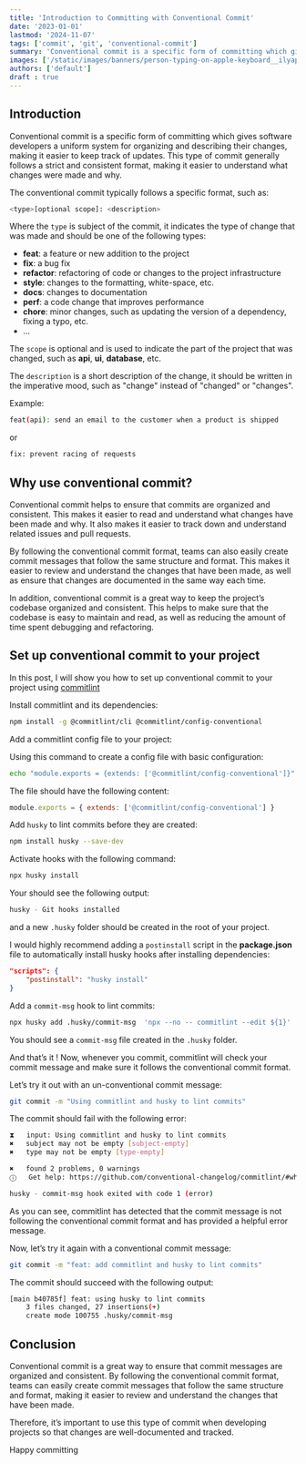 ```yaml
---
title: 'Introduction to Committing with Conventional Commit'
date: '2023-01-01'
lastmod: '2024-11-07'
tags: ['commit', 'git', 'conventional-commit']
summary: 'Conventional commit is a specific form of committing which gives software developers a uniform system for organizing and describing their changes, making it easier to keep track of updates'
images: ['/static/images/banners/person-typing-on-apple-keyboard__ilyapavlov__wbXdGS_D17U.jpeg']
authors: ['default']
draft : true
---
```


## Introduction

Conventional commit is a specific form of committing which gives software developers a uniform system for organizing and describing their changes, making it easier to keep track of updates.
This type of commit generally follows a strict and consistent format, making it easier to understand what changes were made and why.

The conventional commit typically follows a specific format, such as:

```bash
<type>[optional scope]: <description>
```

Where the `type` is subject of the commit, it indicates the type of change that was made and should be one of the following types:

- **feat**: a feature or new addition to the project
- **fix**: a bug fix
- **refactor**: refactoring of code or changes to the project infrastructure
- **style**: changes to the formatting, white-space, etc.
- **docs**: changes to documentation
- **perf**: a code change that improves performance
- **chore**: minor changes, such as updating the version of a dependency, fixing a typo, etc.
- ...

The `scope` is optional and is used to indicate the part of the project that was changed, such as **api**, **ui**, **database**, etc.

The `description` is a short description of the change, it should be written in the imperative mood, such as "change" instead of "changed" or "changes".

Example:

```bash
feat(api): send an email to the customer when a product is shipped
```

or

```bash
fix: prevent racing of requests
```

## Why use conventional commit?

Conventional commit helps to ensure that commits are organized and consistent. This makes it easier to read and understand what changes have been made and why. It also makes it easier to track down and understand related issues and pull requests.

By following the conventional commit format, teams can also easily create commit messages that follow the same structure and format. This makes it easier to review and understand the changes that have been made, as well as ensure that changes are documented in the same way each time.

In addition, conventional commit is a great way to keep the project’s codebase organized and consistent. This helps to make sure that the codebase is easy to maintain and read, as well as reducing the amount of time spent debugging and refactoring.

## Set up conventional commit to your project

In this post, I will show you how to set up conventional commit to your project using [commitlint](https://commitlint.js.org/#/)

<Twemoji emoji="keycap-1" /> Install commitlint and its dependencies:

```bash
npm install -g @commitlint/cli @commitlint/config-conventional
```

<Twemoji emoji="keycap-2" /> Add a commitlint config file to your project:

Using this command to create a config file with basic configuration:

```bash
echo "module.exports = {extends: ['@commitlint/config-conventional']}" > commitlint.config.js
```

The file should have the following content:

```js:commitlint.config.js
module.exports = { extends: ['@commitlint/config-conventional'] }
```

<Twemoji emoji="keycap-3" /> Add `husky` to lint commits before they are created:

```bash
npm install husky --save-dev
```

Activate hooks with the following command:

```bash
npx husky install
```

Your should see the following output:

```bash
husky - Git hooks installed
```

and a new `.husky` folder should be created in the root of your project.

<Twemoji emoji="light-bulb" /> I would highly recommend adding a `postinstall` script in the
**package.json** file to automatically install husky hooks after installing dependencies:

```json
"scripts": {
	"postinstall": "husky install"
}
```

<Twemoji emoji="keycap-4" /> Add a `commit-msg` hook to lint commits:

```bash
npx husky add .husky/commit-msg  'npx --no -- commitlint --edit ${1}'
```

You should see a `commit-msg` file created in the `.husky` folder.

And that’s it <Twemoji emoji="party-popper" />! Now, whenever you commit, commitlint will check your commit message and make sure it follows the conventional commit format.

Let’s try it out with an un-conventional commit message:

```bash
git commit -m "Using commitlint and husky to lint commits"
```

The commit should fail with the following error:

```bash showLineNumbers
⧗   input: Using commitlint and husky to lint commits
✖   subject may not be empty [subject-empty]
✖   type may not be empty [type-empty]

✖   found 2 problems, 0 warnings
ⓘ   Get help: https://github.com/conventional-changelog/commitlint/#what-is-commitlint

husky - commit-msg hook exited with code 1 (error)
```

As you can see, commitlint has detected that the commit message is not following the conventional commit format and has provided a helpful error message.

Now, let’s try it again with a conventional commit message:

```bash
git commit -m "feat: add commitlint and husky to lint commits"
```

The commit should succeed with the following output:

```bash showLineNumbers
[main b40785f] feat: using husky to lint commits
	3 files changed, 27 insertions(+)
	create mode 100755 .husky/commit-msg
```

## Conclusion

Conventional commit is a great way to ensure that commit messages are organized and consistent.
By following the conventional commit format,
teams can easily create commit messages that follow the same structure and format,
making it easier to review and understand the changes that have been made.

Therefore, it’s important to use this type of commit when developing projects so that changes are well-documented and tracked.

Happy committing <Twemoji emoji="clinking-beer-mugs" />
